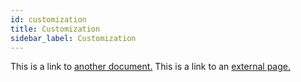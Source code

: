 ```yaml
---
id: customization
title: Customization
sidebar_label: Customization
---
```



This is a link to [another document.](doc3.md) This is a link to an [external page.](http://www.example.com)
